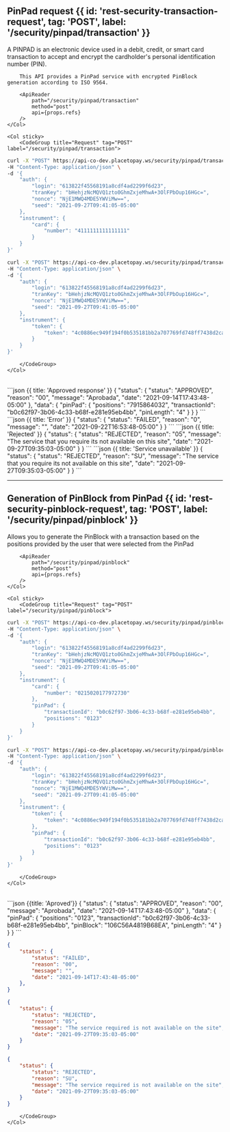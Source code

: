 
## PinPad request {{ id: 'rest-security-transaction-request', tag: 'POST', label: '/security/pinpad/transaction' }}

<Row>
    <Col>
        A PINPAD is an electronic device used in a debit, credit, or smart card transaction to accept and encrypt the cardholder's personal identification number (PIN).

        This API provides a PinPad service with encrypted PinBlock generation according to ISO 9564.

        <ApiReader
            path="/security/pinpad/transaction"
            method="post"
            api={props.refs}
        />
    </Col>

    <Col sticky>
        <CodeGroup title="Request" tag="POST" label="/security/pinpad/transaction">
```bash {{ title: 'Request via Card' }}
curl -X "POST" https://api-co-dev.placetopay.ws/security/pinpad/transaction \
-H "Content-Type: application/json" \
-d '{
    "auth": {
        "login": "613822f45568191a8cdf4ad2299f6d23",
        "tranKey": "bHehjzNcMQVQ1zto0GhmZxjeMhwA+3OlFPbOup16HGc=",
        "nonce": "NjE1MWQ4MDE5YWViMw==",
        "seed": "2021-09-27T09:41:05-05:00"
    },
    "instrument": {
        "card": {
            "number": "4111111111111111"
        }
    }
}'
```
```bash {{ title: 'Token Request' }}
curl -X "POST" https://api-co-dev.placetopay.ws/security/pinpad/transaction \
-H "Content-Type: application/json" \
-d '{
    "auth": {
        "login": "613822f45568191a8cdf4ad2299f6d23",
        "tranKey": "bHehjzNcMQVQ1zto0GhmZxjeMhwA+3OlFPbOup16HGc=",
        "nonce": "NjE1MWQ4MDE5YWViMw==",
        "seed": "2021-09-27T09:41:05-05:00"
    },
    "instrument": {
        "token": {
            "token": "4c0886ec949f194f0b535181bb2a707769fd748ff7438d2caab2b0a3e67642a1"
        }
    }
}'
```
        </CodeGroup>
    </Col>
</Row>

<Row>
    <Col>
        <ApiReader
            path="/security/pinpad/transaction"
            method="post"
            type="response"
            api={props.refs}
        />
    </Col>
    <Col sticky>
        <br />
        <CodeGroup title="Response">
```json {{ title: 'Approved response' }}
{
    "status": {
        "status": "APPROVED",
        "reason": "00",
        "message": "Aprobada",
        "date": "2021-09-14T17:43:48-05:00"
    },
    "data": {
        "pinPad": {
        "positions": "7915864032",
        "transactionId": "b0c62f97-3b06-4c33-b68f-e281e95eb4bb",
        "pinLength": "4"
        }
    }
}
```
```json {{ title: 'Error' }}
{
    "status": {
        "status": "FAILED",
        "reason": "0",
        "message": "",
        "date": "2021-09-22T16:53:48-05:00"
    }
}
```
```json {{ title: 'Rejected' }}
{
    "status": {
        "status": "REJECTED",
        "reason": "05",
        "message": "The service that you require its not available on this site",
        "date": "2021-09-27T09:35:03-05:00"
    }
}
```
```json {{ title: 'Service unavailable' }}
{
    "status": {
        "status": "REJECTED",
        "reason": "SU",
        "message": "The service that you require its not available on this site",
        "date": "2021-09-27T09:35:03-05:00"
    }
}
```
        </CodeGroup>
    </Col>
</Row>

---

## Generation of PinBlock from PinPad {{ id: 'rest-security-pinblock-request', tag: 'POST', label: '/security/pinpad/pinblock' }}

<Row>
    <Col>
        Allows you to generate the PinBlock with a transaction based on the positions provided by the user that were selected from the PinPad

        <ApiReader
            path="/security/pinpad/pinblock"
            method="post"
            api={props.refs}
        />
    </Col>

    <Col sticky>
        <CodeGroup title="Request" tag="POST" label="/security/pinpad/pinblock">
```bash {{ title: 'PinBlock Request by Card' }}
curl -X "POST" https://api-co-dev.placetopay.ws/security/pinpad/pinblock \
-H "Content-Type: application/json" \
-d '{
    "auth": {
        "login": "613822f45568191a8cdf4ad2299f6d23",
        "tranKey": "bHehjzNcMQVQ1zto0GhmZxjeMhwA+3OlFPbOup16HGc=",
        "nonce": "NjE1MWQ4MDE5YWViMw==",
        "seed": "2021-09-27T09:41:05-05:00"
    },
    "instrument": {
        "card": {
            "number": "0215020177972730"
        },
        "pinPad": {
            "transactionId": "b0c62f97-3b06-4c33-b68f-e281e95eb4bb",
            "positions": "0123"
        }
    }
}'
```
```bash {{ title: 'PinBlock Request by Token' }}
curl -X "POST" https://api-co-dev.placetopay.ws/security/pinpad/pinblock \
-H "Content-Type: application/json" \
-d '{
    "auth": {
        "login": "613822f45568191a8cdf4ad2299f6d23",
        "tranKey": "bHehjzNcMQVQ1zto0GhmZxjeMhwA+3OlFPbOup16HGc=",
        "nonce": "NjE1MWQ4MDE5YWViMw==",
        "seed": "2021-09-27T09:41:05-05:00"
    },
    "instrument": {
        "token": {
            "token": "4c0886ec949f194f0b535181bb2a707769fd748ff7438d2caab2b0a3e67642a1"
        },
        "pinPad": {
            "transactionId": "b0c62f97-3b06-4c33-b68f-e281e95eb4bb",
            "positions": "0123"
        }
    }
}'
```
        </CodeGroup>
    </Col>
</Row>

<Row>
    <Col>
        <ApiReader
            path="/security/pinpad/pinblock"
            method="post"
            type="response"
            api={props.refs}
        />
    </Col>
    <Col sticky>
        <br />
        <CodeGroup title="Response">
```json {{title: 'Aproved'}}
{
    "status": {
        "status": "APPROVED",
        "reason": "00",
        "message": "Aprobada",
        "date": "2021-09-14T17:43:48-05:00"
    },
    "data": {
        "pinPad": {
        "positions": "0123",
        "transactionId": "b0c62f97-3b06-4c33-b68f-e281e95eb4bb",
        "pinBlock": "106C56A4819B68EA",
        "pinLength": "4"
        }
    }
}
```

```json {{ title: 'Error' }}
{
    "status": {
        "status": "FAILED",
        "reason": "00",
        "message": "",
        "date": "2021-09-14T17:43:48-05:00"
    },
}
```

```json {{ title: 'Rejected' }}
{
    "status": {
        "status": "REJECTED",
        "reason": "05",
        "message": "The service required is not available on the site",
        "date": "2021-09-27T09:35:03-05:00"
    }
}
```

```json {{ title: 'Service unavailable' }}
{
    "status": {
        "status": "REJECTED",
        "reason": "SU",
        "message": "The service required is not available on the site",
        "date": "2021-09-27T09:35:03-05:00"
    }
}
```
        </CodeGroup>
    </Col>
</Row>